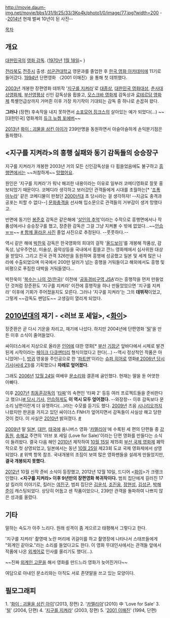 http://movie.daum-img.net/movie/bbs1/31/9/25/33/3Ko4k/photo1/0/image/77.jpg?width=200
--[[2014년]] 현재 벌써 10년이 된 사진-- 

[[목차]] 
== 개요 ==
[[대한민국]]의 [[영화 감독]]. ([[1970년]] [[1월 18일]]~ )

[[전라북도]] [[전주시]] 출생. [[성균관대학교]] 영문과를 졸업한 후 [[한국 영화 아카데미]]에 11기로 들어갔다. [[1994년]] 단편영화 〈2001 이매진〉을 통해 첫 데뷔했다.

[[2003년]] 개봉한 장편영화 데뷔작 '[[지구를 지켜라]]'로 [[대종상]], [[대한민국 영화대상]], [[춘사대상영화제]], [[부산영평상]] 신인 감독상을 휩쓸고, [[모스크바 영화제]] 감독상과 [[로테르담 영화제]] 특별언급상까지 거머쥔 이후 가장 차기작이 기대되는 감독 중 하나로 손꼽혀 왔다.

'''그러나''' (장편) 후속작을 내지 못하면서 [[소포모어 징크스]]의 살아있는 예가 되었다(...) ~~[대한민국] 영화계의 [[듀크 뉴켐 포에버]]~~

[[2013년]] [[화이|화이 : 괴물을 삼킨 아이]]가 239만명을 동원하면서 아슬아슬하게 손익분기점은 돌파했다.


== <지구를 지켜라>의 흥행 실패와 동기 감독들의 승승장구 == 
지구를 지켜라가 개봉한 2003년 거의 모든 신인감독상을 다 휩쓸었음에도 불구하고 [[흥행]]면에서는 ~~처참하게~~ [[망했어요]].

원인은 '지구를 지켜라'가 워낙 해괴한 내용이라는 이유로 일부러 코메디영화로 잘못 홍보되었기 때문이다. 코메디라 생각하고 보러갔던 관객들에게 시대를 초월하는[* '[[조폭 마누라]]' 같은 코메디물이 판쳤던 [[2000년대]] 초 당시라는 걸 생각하자! --지금도 충격과 공포는 피할 수 없다--] [[문화충격]]을 선사해 입소문으로 관객들의 거부감이 생겨 망했다고.

반면에 동기인 [[봉준호]] 감독은 같은해에 '[[살인의 추억]]'이라는 수작으로 흥행면에서나 작품성에서나 승승장구를 했고, 장준환 감독은 그걸 그냥 지켜볼 수 밖에 없었다...~~[[안습]]ㅠㅠ~~ [http://rigvedawiki.net/r1/wiki.php/%EC%9E%A5%EC%A4%80%ED%99%98?action=download&value=23.jpg # 함께 올라온 사진] 졸업 사진으로 추정된다. --풋풋하다.-- 

역시 같은 해에 [[박찬욱]] 감독은 한국영화의 희대의 걸작 '[[올드보이]]'를 개봉해 작품상, 감독상, 남우주연상, 미술상, 음악상등을 국내에서 휩쓸고 깐느 영화제에서 심사위원 대상을 받았다. 그리고 전국 관객 326만을 동원하며 흥행에 성공했고 일본 및 세계 많은 나라에 수출되었으며 미국에서 200만 달러가 넘는 흥행을 거둬들이고 해외에서도 흥행 및 비평으로 푸짐한 대박을 거둬들였다...

박찬욱이 '[[복수는 나의 것(한국)]]' 이전에 '[[공동경비구역 JSA]]'라는 흥행작을 먼저 만들었던 것처럼 장준환도 '지구를 지켜라' 이전에 흥행작을 하나 만들었었으면 '지구를 지켜라' 이후에 기회가 주어졌을지도 모른다. 그러나 '지구를 지켜라'는 그의 '''데뷔작'''이었고, 그렇게 ~~감독도 팬덤도~~ 고생길이 열리게 되었다.  

== [[2010년대]]의 재기 - <러브 포 세일>, <[[화이]]> == 
장준환은 곧 다시 기운을 차리고, 재기에 나섰다. 하지만 2004년에 단편영화 '[[털]]'을 만든 이후 소식이 줄어들었다. 

싸이더스에서 지상으로 올라온 [[인어]]에 대한 영화[* [[부산]] [[기장군]] 앞바다에서 시체로 발견된게 시작이라는 [[페이크 다큐멘터리]] 형식이었다고 한다(...) --역시 정상적인 작품은 아니었어!--], [[방귀]] 영웅을 주인공으로 한 '[[파트맨]]'이라는 [[슈퍼 히어로]] 영화[http://www.cine21.com/news/view/mag_id/41771 # 2006년 당시 기사]([[씨네 21]])를 기획했으나 '''차례로 엎어졌다. '''

그래도 [[2006년]] [[12월 24일]] 여배우 [[문소리]]와 결혼에 골인했다. 현재는 딸을 둔 어엿한 아빠다. 

이후 [[2007년]] [[최동훈]]감독의 '[[타짜]]'의 속편인 '타짜 2' 등등 여러 프로젝트들을 준비한다고 했으나[http://www.hani.co.kr/arti/culture/movie/206921.html # 당시 기사], [[안습]]하게도 '''이 역시 모두 엎어졌다.''' --와장창-- 이후 감독보다 문소리 남편이란게 더 유명하다(...)라는 수모를 듣기도 했다. [[2009년]] 즈음 [[시나리오]]까지 나왔지만 판권을 가지고 있던 싸이더스 FNH가 엎어지면서 감독들이 사실상 해고 당한 것이 컸다. 이 사실은 [[2010년]] 밝혀졌다. [http://www.asiatoday.co.kr/news/view.asp?seq=371044 #] 

[[2009년]] 말 [[일본]], [[대만]], [[태국]]에 옴니버스 영화 '[[카멜리아]]'에 수록된 세 편의 단편들 중 [[강동원]], [[송혜교]] 주연의 '러브 포 세일 (Love for Sale)'이라는 단편 영화를 만들다는 소식이 들려왔다. 결국 다음 해인 [[2010년]] 제작하여 [[10월 15일]] 제15회 [[부산 국제 영화제]] 폐막작으로 첫 상영되었고, 일본에서는 동년 [[10월 25일]] 제23회 도쿄 국제 영화제에서 상영되었다. [http://ko.wikipedia.org/wiki/%EC%B9%B4%EB%A9%9C%EB%A6%AC%EC%95%84_(%EC%98%81%ED%99%94) #] 위백 항목 참조. 국내개봉의 조짐이 보여 많은 영화팬들을 설레게 만들었지만, '''결국 개봉되지 못했다.'''

[[2012년]] 10월 신작 준비 소식이 등장했고, 2012년 12월 10일, 드디어 <[[화이]]>가 크랭크인했다. '''<지구를 지켜라> 이후 9년만의 장편영화 복귀작이다.''' 범죄 집단에게 길러진 17살 킬러의 이야기로, 킬러는 [[여진구]], 범죄 집단은 [[김윤석]], [[조진웅]], [[장현성]], [[김성균]], [[박해준]]이 캐스팅되었다. 상당히 어둡고 센 작품이었으나, 239만 관객을 돌파하여 나쁘지 않은 성과를 올렸다. 

== 기타 ==
말하는 속도가 아주 느리다. 원래 성격이 좀 게으르고 태평해서 그렇다고 한다.

'지구를 지켜라' 촬영때 노란 머리에 귀걸이를 하고 촬영장에 나타나서 스태프들에게 "외계인 같아요."라는 소리를 들었다고도 한다. 이 영화 무대인사에서는 관객들 앞에서 작품에 나온 [[외계어]]로 인사를 올리기도 했다(...).

~~진짜 [[외계인 고문]]을 해서 영화를 만드느라 영화가 늦어진거다~~ 

여담으로 아내인 문소리와는 아직도 서로 존댓말을 쓰고 있는 모양이다.

== 필모그래피 ==
1. '[[화이|화이 : 괴물을 삼킨 아이]]'(2013, 장편)
2. '[[카멜리아]]'(2010) 中 'Love for Sale'
3. '[[털]]' (2004, 단편)
4. '[[지구를 지켜라]]' (2003, 장편)
5. '[[2001 이매진]]' (1994, 단편)
